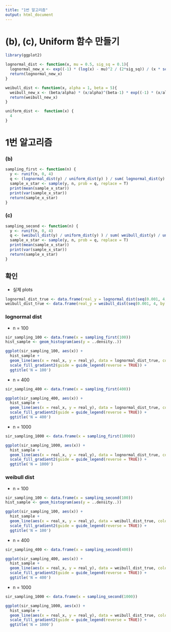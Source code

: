 ---
title: "1번 알고리즘"
output: html_document
---

# (b), (c), Uniform 함수 만들기
```{r}
library(ggplot2)

lognormal_dist <- function(x, mu = 0.5, sig_sq = 0.1){
  lognormal_new_x <- exp((-1) * (log(x) - mu)^2 / (2*sig_sq)) / (x * sqrt(2*pi*sig_sq))
  return(lognormal_new_x)
}

weibull_dist <- function(x, alpha = 1, beta = 5){
  weibull_new_x <- (beta/alpha) * (x/alpha)^(beta-1) * exp((-1) * (x/alpha)^beta)
  return(weibull_new_x)
}

uniform_dist <-  function(x) {
  4
}
```


# 1번 알고리즘

### (b)
```{r}
sampling_first <- function(n) {
  y <- runif(n, 0, 4)
  q <- (lognormal_dist(y) / uniform_dist(y) ) / sum( lognormal_dist(y) / uniform_dist(y) )
  sample_x_star <- sample(y, n, prob = q, replace = T)
  print(mean(sample_x_star))
  print(var(sample_x_star))
  return(sample_x_star)
}
```



### (c)
```{r}
sampling_second <- function(n) {
  y <- runif(n, 0, 4)
  q <- (weibull_dist(y) / uniform_dist(y) ) / sum( weibull_dist(y) / uniform_dist(y) )
  sample_x_star <- sample(y, n, prob = q, replace = T)
  print(mean(sample_x_star))
  print(var(sample_x_star))
  return(sample_x_star)
}
```



## 확인
- 실제 plots
```{r}
lognormal_dist_true <- data.frame(real_y = lognormal_dist(seq(0.001, 4, by = 1e-02)), real_x = seq(0.001, 4, by = 1e-02))
weibull_dist_true <- data.frame(real_y = weibull_dist(seq(0.001, 4, by = 1e-02)), real_x = seq(0.001, 4, by = 1e-02))
```

### lognormal dist
- n = 100
```{r}
sir_sampling_100 <- data.frame(x = sampling_first(100))
hist_sample <- geom_histogram(aes(y = ..density..))

ggplot(sir_sampling_100, aes(x)) + 
  hist_sample + 
  geom_line(aes(x = real_x, y = real_y), data = lognormal_dist_true, colour = "red2") + 
  scale_fill_gradient2(guide = guide_legend(reverse = TRUE)) + 
  ggtitle('N = 100')
```


- n = 400
```{r}
sir_sampling_400 <- data.frame(x = sampling_first(400))

ggplot(sir_sampling_400, aes(x)) + 
  hist_sample + 
  geom_line(aes(x = real_x, y = real_y), data = lognormal_dist_true, colour = "red2") + 
  scale_fill_gradient2(guide = guide_legend(reverse = TRUE)) + 
  ggtitle('N = 400')
```


- n = 1000
```{r}
sir_sampling_1000 <- data.frame(x = sampling_first(1000))

ggplot(sir_sampling_1000, aes(x)) + 
  hist_sample + 
  geom_line(aes(x = real_x, y = real_y), data = lognormal_dist_true, colour = "red2") + 
  scale_fill_gradient2(guide = guide_legend(reverse = TRUE)) + 
  ggtitle('N = 1000')
```




### weibull dist
- n = 100
```{r}
sir_sampling_100 <- data.frame(x = sampling_second(100))
hist_sample <- geom_histogram(aes(y = ..density..))

ggplot(sir_sampling_100, aes(x)) + 
  hist_sample + 
  geom_line(aes(x = real_x, y = real_y), data = weibull_dist_true, colour = "red2") + 
  scale_fill_gradient2(guide = guide_legend(reverse = TRUE)) + 
  ggtitle('N = 100')
```


- n = 400
```{r}
sir_sampling_400 <- data.frame(x = sampling_second(400))

ggplot(sir_sampling_400, aes(x)) + 
  hist_sample + 
  geom_line(aes(x = real_x, y = real_y), data = weibull_dist_true, colour = "red2") + 
  scale_fill_gradient2(guide = guide_legend(reverse = TRUE)) + 
  ggtitle('N = 400')
```


- n = 1000
```{r}
sir_sampling_1000 <- data.frame(x = sampling_second(1000))

ggplot(sir_sampling_1000, aes(x)) + 
  hist_sample + 
  geom_line(aes(x = real_x, y = real_y), data = weibull_dist_true, colour = "red2") + 
  scale_fill_gradient2(guide = guide_legend(reverse = TRUE)) + 
  ggtitle('N = 1000')
```

